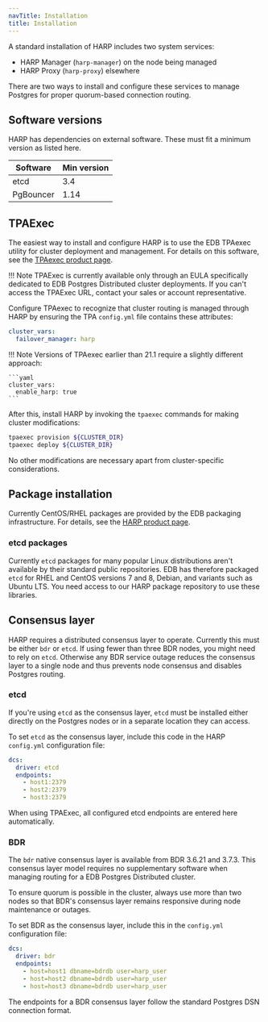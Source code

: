 ```yaml
---
navTitle: Installation
title: Installation
---
```


A standard installation of HARP includes two system services:

* HARP Manager (`harp-manager`) on the node being managed
* HARP Proxy (`harp-proxy`) elsewhere

There are two ways to install and configure these services to manage
Postgres for proper quorum-based connection routing.

## Software versions

HARP has dependencies on external software. These must fit a minimum
version as listed here.

| Software  | Min version |
|-----------|---------|
| etcd      | 3.4     |
| PgBouncer | 1.14    |

## TPAExec

The easiest way to install and configure HARP is to use the EDB TPAexec utility
for cluster deployment and management. For details on this software, see the
[TPAexec product page](/tpa/latest/).

!!! Note
    TPAExec is currently available only through an EULA specifically dedicated
    to EDB Postgres Distributed cluster deployments. If you can't access the TPAExec URL,
    contact your sales or account representative.

Configure TPAexec to recognize that cluster routing is
managed through HARP by ensuring the TPA `config.yml` file contains these
attributes:

```yaml
cluster_vars:
  failover_manager: harp
```

!!! Note
    Versions of TPAexec earlier than 21.1 require a slightly different approach:

    ```yaml
    cluster_vars:
      enable_harp: true
    ```

After this, install HARP by invoking the `tpaexec` commands
for making cluster modifications:

```bash
tpaexec provision ${CLUSTER_DIR}
tpaexec deploy ${CLUSTER_DIR}
```

No other modifications are necessary apart from cluster-specific
considerations.


## Package installation

Currently CentOS/RHEL packages are provided by the EDB packaging
infrastructure. For details, see the [HARP product
page](https://www.enterprisedb.com/docs/harp/latest/).

### etcd packages

Currently `etcd` packages for many popular Linux distributions aren't
available by their standard public repositories. EDB has therefore packaged
`etcd` for RHEL and CentOS versions 7 and 8, Debian, and variants such as
Ubuntu LTS. You need access to our HARP package repository to use
these libraries.

## Consensus layer

HARP requires a distributed consensus layer to operate. Currently this must be
either `bdr` or `etcd`. If using fewer than three BDR nodes, you might need to rely on `etcd`. Otherwise any BDR service outage reduces the
consensus layer to a single node and thus prevents node consensus and disables
Postgres routing.

### etcd

If you're using `etcd` as the consensus layer, `etcd` must be installed either
directly on the Postgres nodes or in a separate location they can access.

To set `etcd` as the consensus layer, include this code in the HARP `config.yml`
configuration file:

```yaml
dcs:
  driver: etcd
  endpoints:
    - host1:2379
    - host2:2379
    - host3:2379
```

When using TPAExec, all configured etcd endpoints are entered here
automatically.

### BDR

The `bdr` native consensus layer is available from BDR 3.6.21 and 3.7.3. This
consensus layer model requires no supplementary software when managing routing
for a EDB Postgres Distributed cluster.

To ensure quorum is possible in the cluster, always
use more than two nodes so that BDR's consensus layer remains responsive during node
maintenance or outages.

To set BDR as the consensus layer, include this in the `config.yml`
configuration file:

```yaml
dcs:
  driver: bdr
  endpoints:
    - host=host1 dbname=bdrdb user=harp_user
    - host=host2 dbname=bdrdb user=harp_user
    - host=host3 dbname=bdrdb user=harp_user
```

The endpoints for a BDR consensus layer follow the
standard Postgres DSN connection format.

